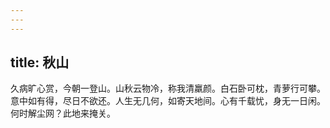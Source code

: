 ```yaml
---
---
---
```

title: 秋山
---



久病旷心赏，今朝一登山。山秋云物冷，称我清羸颜。白石卧可枕，青萝行可攀。意中如有得，尽日不欲还。人生无几何，如寄天地间。心有千载忧，身无一日闲。何时解尘网？此地来掩关。